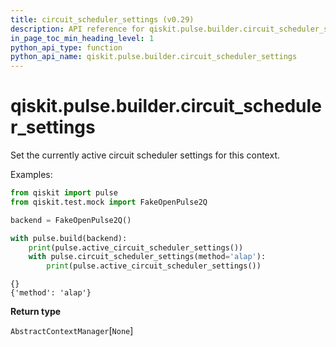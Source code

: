 ```yaml
---
title: circuit_scheduler_settings (v0.29)
description: API reference for qiskit.pulse.builder.circuit_scheduler_settings in qiskit v0.29
in_page_toc_min_heading_level: 1
python_api_type: function
python_api_name: qiskit.pulse.builder.circuit_scheduler_settings
---
```


<span id="qiskit-pulse-builder-circuit-scheduler-settings" />

# qiskit.pulse.builder.circuit\_scheduler\_settings

<Function id="qiskit.pulse.builder.circuit_scheduler_settings" isDedicatedPage={true} github="https://github.com/qiskit/qiskit/tree/stable/0.18/qiskit/pulse/builder.py" signature="circuit_scheduler_settings(**settings)">
  Set the currently active circuit scheduler settings for this context.

  Examples:

  ```python
  from qiskit import pulse
  from qiskit.test.mock import FakeOpenPulse2Q

  backend = FakeOpenPulse2Q()

  with pulse.build(backend):
      print(pulse.active_circuit_scheduler_settings())
      with pulse.circuit_scheduler_settings(method='alap'):
          print(pulse.active_circuit_scheduler_settings())
  ```

  ```
  {}
  {'method': 'alap'}
  ```

  **Return type**

  `AbstractContextManager`\[`None`]
</Function>

